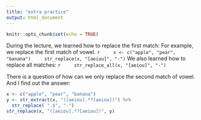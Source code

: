 ---
title: "extra practice"
output: html_document
---

```{r setup, include=FALSE}
knitr::opts_chunk$set(echo = TRUE)
```

During the lecture, we learned how to replace the first match:
For example, we replace the first match of vowel.
    ```{r}
    x <- c("apple", "pear", "banana")
    str_replace(x, "[aeiou]", "-")
    ```
We also learned how to replace all matches:
    ```{r}
    str_replace_all(x, "[aeiou]", "-")
    ```

There is a question of how can we only replace the second match of vowel.
And I find out the answer:
```{r}
x <- c("apple", "pear", "banana")
y <- str_extract(x, "([aeiou].*?[aeiou])") %>%
  str_replace( ".$", "-") 
str_replace(x, "([aeiou].*?[aeiou])", y)
```